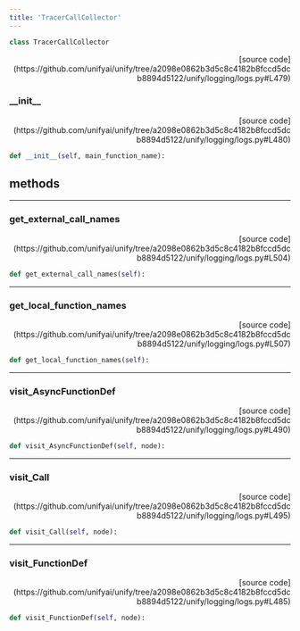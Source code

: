 ```yaml
---
title: 'TracerCallCollector'
---
```


```python
class TracerCallCollector
```

<p align="right">[source code](https://github.com/unifyai/unify/tree/a2098e0862b3d5c8c4182b8fccd5dcb8894d5122/unify/logging/logs.py#L479)</p>



### \_\_init\_\_

<p align="right">[source code](https://github.com/unifyai/unify/tree/a2098e0862b3d5c8c4182b8fccd5dcb8894d5122/unify/logging/logs.py#L480)</p>

```python
def __init__(self, main_function_name):
```



## methods

---

### get\_external\_call\_names

<p align="right">[source code](https://github.com/unifyai/unify/tree/a2098e0862b3d5c8c4182b8fccd5dcb8894d5122/unify/logging/logs.py#L504)</p>

```python
def get_external_call_names(self):
```



---

### get\_local\_function\_names

<p align="right">[source code](https://github.com/unifyai/unify/tree/a2098e0862b3d5c8c4182b8fccd5dcb8894d5122/unify/logging/logs.py#L507)</p>

```python
def get_local_function_names(self):
```



---

### visit\_AsyncFunctionDef

<p align="right">[source code](https://github.com/unifyai/unify/tree/a2098e0862b3d5c8c4182b8fccd5dcb8894d5122/unify/logging/logs.py#L490)</p>

```python
def visit_AsyncFunctionDef(self, node):
```



---

### visit\_Call

<p align="right">[source code](https://github.com/unifyai/unify/tree/a2098e0862b3d5c8c4182b8fccd5dcb8894d5122/unify/logging/logs.py#L495)</p>

```python
def visit_Call(self, node):
```



---

### visit\_FunctionDef

<p align="right">[source code](https://github.com/unifyai/unify/tree/a2098e0862b3d5c8c4182b8fccd5dcb8894d5122/unify/logging/logs.py#L485)</p>

```python
def visit_FunctionDef(self, node):
```

